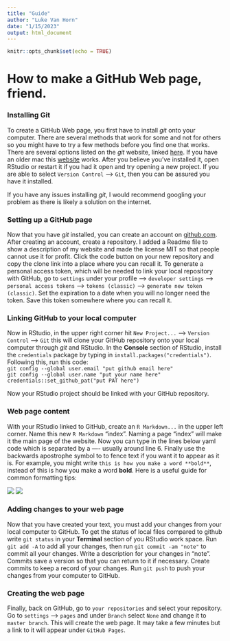 ```yaml
---
title: "Guide"
author: "Luke Van Horn"
date: "1/15/2023"
output: html_document
---
```


```r
knitr::opts_chunk$set(echo = TRUE)
```

# How to make a GitHub Web page, friend.  

### Installing Git  

To create a GitHub Web page, you first have to install *git* onto your computer. There are several methods that work for some and not for others so you might have to try a few methods before you find one that works. There are several options listed on the *git* website, linked [here](https://git-scm.com/downloads). If you have an older mac this [website](https://mackyle.github.io/git-osx-installer/) works. After you believe you've installed it, open RStudio or restart it if you had it open and try opening a new project. If you are able to select `Version Control` --> `Git`, then you can be assured you have it installed.  

If you have any issues installing *git*, I would recommend googling your problem as there is likely a solution on the internet.  

### Setting up a GitHub page  

Now that you have *git* installed, you can create an account on [github.com](https://github.com/). After creating an account, create a repository. I added a Readme file to show a description of my website and made the license MIT so that people cannot use it for profit. Click the code button on your new repository and copy the clone link into a place where you can recall it. To generate a personal access token, which will be needed to link your local repository with GitHub, go to `settings` under your profile --> `developer settings` --> `personal access tokens` --> `tokens (classic)` --> `generate new token (classic)`. Set the expiration to a date when you will no longer need the token. Save this token somewhere where you can recall it.  

### Linking GitHub to your local computer

Now in RStudio, in the upper right corner hit `New Project...` --> `Version Control` --> `Git` this will clone your GitHub repository onto your local computer through *git* and RStudio. In the **Console** section of RStudio, install the `credentials` package by typing in `install.packages("credentials")`. Following this, run this code:   
`git config --global user.email "put github email here"`  
`git config --global user.name "put your name here"`  
`credentials::set_github_pat("put PAT here")`  

Now your RStudio project should be linked with your GitHub repository.  

### Web page content  

With your RStudio linked to GitHub, create an `R Markdown...` in the upper left corner. Name this new `R Markdown` "index". Naming a page "index" will make it the main page of the website. Now you can type in the lines below yaml code which is separated by a ---- usually around line 6. Finally use the backwards apostrophe symbol to to fence text if you want it to appear as it is. For example, you might write `this is how you make a word **bold**`, instead of this is how you make a word **bold**. Here is a useful guide for common formatting tips:

![](/Users/luke/Desktop/Screen Shot 2023-01-16 at 7.08.17 PM.png)
![](/Users/luke/Desktop/Screen Shot 2023-01-16 at 7.08.28 PM.png)  

### Adding changes to your web page  

Now that you have created your text, you must add your changes from your local computer to GitHub.
To get the status of local files compared to github write `git status` in your **Terminal** section of you RStudio work space. Run `git add -A` to add all your changes, then run `git commit -am "note"` to commit all your changes. Write a description for your changes in "note". Commits save a version so that you can return to it if necessary. Create commits to keep a record of your changes. Run `git push` to push your changes from your computer to GitHub. 

### Creating the web page  

Finally, back on GitHub, go to `your repositories` and select your repository. Go to `settings` --> `pages` and under `Branch` select `None` and change it to `master branch`. This will create the web page. It may take a few minutes but a link to it will appear under `GitHub Pages`.   

